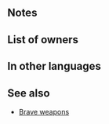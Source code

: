 {{Weapon Infobox
|tagid=SID_竜忍の弓＋
|intID=3335
|userVersion1=Bow
|userVersion2=Arrow
|exclusive=0
|weaponType=Bow
|cost=300
|might=6
|range=2
|effectiveness=Flying
|effect=Effective against flying foes. Grants Def/Res+5 and inflicts Spd-8 on unit. Unit attacks twice. (Even if foe initiates combat, unit attacks twice.)
|statModifiers=0,6,-8,5,5
|required=Wyvern Yumi
|properties=
}}
==Notes==
{{Effective damage bonus|flying}}
{{Brave weapon interaction}}
==List of owners==
{{Skill Hero List}}
==In other languages==
{{OtherLanguages
|japanese=竜忍の弓＋
|german=Wyvern-Yumi+
|spanishEU=Yumi wyvern +
|spanishLA=Yumi wyvern +
|french=Yumi wyverne +
|italian=Yumi viverna+
|chineseTW=龍忍之弓＋
|portuguese=Yumi wyvern+
}}
==See also==
{{See also skills|cond=Description LIKE '%grants Def/Res+%inflicts Spd-%unit attacks twice.%' AND (Exclusive='1' OR SP=300)}}
* [[Brave weapons]]
{{Weapons Navbox}}